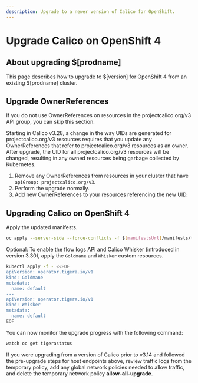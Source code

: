 ```yaml
---
description: Upgrade to a newer version of Calico for OpenShift.
---
```



# Upgrade Calico on OpenShift 4

## About upgrading $[prodname]

This page describes how to upgrade to $[version] for OpenShift 4 from an existing $[prodname] cluster.

## Upgrade OwnerReferences

If you do not use OwnerReferences on resources in the projectcalico.org/v3 API group, you can skip this section.

Starting in Calico v3.28, a change in the way UIDs are generated for projectcalico.org/v3 resources requires that you update any OwnerReferences
that refer to projectcalico.org/v3 resources as an owner. After upgrade, the UID for all projectcalico.org/v3 resources will be changed, resulting in any
owned resources being garbage collected by Kubernetes.

1. Remove any OwnerReferences from resources in your cluster that have `apiGroup: projectcalico.org/v3`.
1. Perform the upgrade normally.
1. Add new OwnerReferences to your resources referencing the new UID.

## Upgrading Calico on OpenShift 4

Apply the updated manifests.

```bash
oc apply --server-side --force-conflicts -f $[manifestsUrl]/manifests/tigera-operator-ocp-upgrade.yaml
```

Optional: To enable the flow logs API and Calico Whisker (introduced in version 3.30), apply the `Goldmane` and `Whisker` custom resources.

```bash
kubectl apply -f - <<EOF
apiVersion: operator.tigera.io/v1
kind: Goldmane
metadata:
  name: default
---
apiVersion: operator.tigera.io/v1
kind: Whisker
metadata:
  name: default
EOF
```

You can now monitor the upgrade progress with the following command:

```bash
watch oc get tigerastatus
```

If you were upgrading from a version of Calico prior to v3.14 and followed the pre-upgrade steps for host endpoints above, review traffic logs from the temporary policy,
add any global network policies needed to allow traffic, and delete the temporary network policy **allow-all-upgrade**.

<AutoHostendpointsMigrate orch='OpenShift' />

